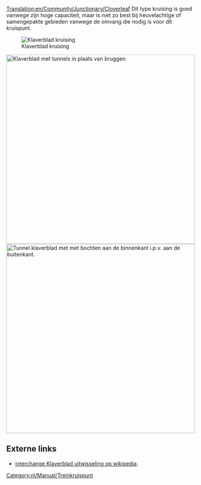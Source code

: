 [[Translation:en/Community/Junctionary/Cloverleaf]]
{{nl/Community/Junctionary/Kruispuntenmenu}}
Dit type kruising is goed vanwege zijn hoge capaciteit, maar is niet zo best bij heuvelachtige of samengepakte gebieden vanwege de omvang die nodig is voor dit kruispunt.

[[File:en/Community/Junctionary/Cloverleaf.png|none|frame|Klaverblad kruising]]

{{nl/Community/Junctionary/Kruispuntcriteria|Goedkoop|1|0|1|1|0|0|0|1|0|1|1|0|Defecte treinen hebben alleen effect op één spoor en bochten linksom.|
*Kan 4 en meer treinen tegelijkertijd afhandelen.
*Heeft een groot ruimtebeslag als er geen scherpe bochten worden gebouwd.
*Maak de lus en diagonale aftakkingen langer dan je treinen, zodat de hoofdlijn niet wordt geblokkeerd door een wachtende trein.
*Gebruik tunnels als de bruggen de treinen vertragen.
*Indien nodig, maak dan een [[en/Community/Junctionary/Tetrathorp-Junction|Over-onder kruising]].
*Benodigd gebied: 10 x 10
*Om in staat te zijn een volledige 12 wagonlengtes trein (6 rasters) in elke linkse draai te bergen, gebruik dan een lengte van 2 voor elke zijde van het klaverblad en start het klaverblad 3 ruimtes weg van het centrale deel.
*In het algemeen is de bergruimte van elk klaverblad 7*n, waarbij n de lengte van elke zijde van het klaverblad is (start een n-maat klaverblad met 2*n-1 ruimtes vanaf het centrale deel).
}}
[[File:en/Community/Junctionary/Cloverleaf with tunnels.png|none|thumb|500px|Klaverblad met tunnels in plaats van bruggen]]
[[File:en/Community/Junctionary/Cloverleaf inward corners.png|none|thumb|500px|Tunnel klaverblad met met bochten aan de binnenkant i.p.v. aan de buitenkant.]]

==Externe links==
*[https://www.wikipedia.org/wiki/Cloverleaf interchange Klaverblad uitwisseling op wikipedia].

[[Category:nl/Manual/Treinkruispunt]]